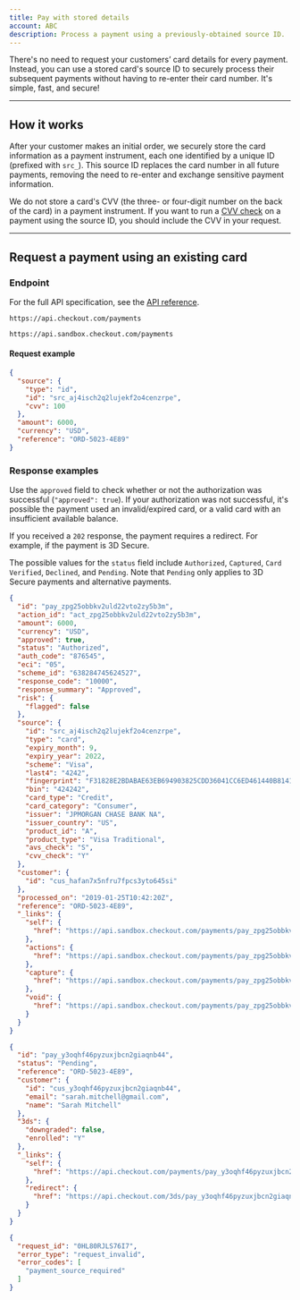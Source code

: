```yaml
---
title: Pay with stored details
account: ABC
description: Process a payment using a previously-obtained source ID.
---
```


There's no need to request your customers’ card details for every payment. Instead, you can use a stored card's source ID to securely process their subsequent payments without having to re-enter their card number. It's simple, fast, and secure!

---

## How it works

After your customer makes an initial order, we securely store the card information as a payment instrument, each one identified by a unique ID (prefixed with `src_`). This source ID replaces the card number in all future payments, removing the need to re-enter and exchange sensitive payment information.

<TipBox variant="info">

We do not store a card's CVV (the three- or four-digit number on the back of the card) in a payment instrument. If you want to run a [CVV check](/risk-management/cvv-check) on a payment using the source ID, you should include the CVV in your request.

</TipBox>

---

## Request a payment using an existing card

### Endpoint

For the full API specification, see the [API reference](https://api-reference.checkout.com/#tag/Payments/paths/~1payments/post).

<tabs>
<tab title="Live">
<LineCodeWrapper type="post">

`https://api.checkout.com/payments`

</LineCodeWrapper>
</tab>
<tab title="Sandbox">
<LineCodeWrapper type="post">

`https://api.sandbox.checkout.com/payments`

</LineCodeWrapper>
</tab>
</tabs>

#### Request example

```json
{
  "source": {
    "type": "id",
    "id": "src_aj4isch2q2lujekf2o4cenzrpe",
    "cvv": 100
  },
  "amount": 6000,
  "currency": "USD",
  "reference": "ORD-5023-4E89"
}
```

### Response examples

Use the `approved` field to check whether or not the authorization was successful (`"approved": true`). If your authorization was not successful, it's possible the payment used an invalid/expired card, or a valid card with an insufficient available balance.

If you received a `202` response, the payment requires a redirect. For example, if the payment is 3D Secure.

The possible values for the `status` field include `Authorized`, `Captured`, `Card Verified`, `Declined`, and `Pending`. Note that `Pending` only applies to 3D Secure payments and alternative payments.

<tabs>
<tab title="201 Success">

```json withBorder=false
{
  "id": "pay_zpg25obbkv2uld22vto2zy5b3m",
  "action_id": "act_zpg25obbkv2uld22vto2zy5b3m",
  "amount": 6000,
  "currency": "USD",
  "approved": true,
  "status": "Authorized",
  "auth_code": "876545",
  "eci": "05",
  "scheme_id": "638284745624527",
  "response_code": "10000",
  "response_summary": "Approved",
  "risk": {
    "flagged": false
  },
  "source": {
    "id": "src_aj4isch2q2lujekf2o4cenzrpe",
    "type": "card",
    "expiry_month": 9,
    "expiry_year": 2022,
    "scheme": "Visa",
    "last4": "4242",
    "fingerprint": "F31828E2BDABAE63EB694903825CDD36041CC6ED461440B81415895855502832",
    "bin": "424242",
    "card_type": "Credit",
    "card_category": "Consumer",
    "issuer": "JPMORGAN CHASE BANK NA",
    "issuer_country": "US",
    "product_id": "A",
    "product_type": "Visa Traditional",
    "avs_check": "S",
    "cvv_check": "Y"
  },
  "customer": {
    "id": "cus_hafan7x5nfru7fpcs3yto645si"
  },
  "processed_on": "2019-01-25T10:42:20Z",
  "reference": "ORD-5023-4E89",
  "_links": {
    "self": {
      "href": "https://api.sandbox.checkout.com/payments/pay_zpg25obbkv2uld22vto2zy5b3m"
    },
    "actions": {
      "href": "https://api.sandbox.checkout.com/payments/pay_zpg25obbkv2uld22vto2zy5b3m/actions"
    },
    "capture": {
      "href": "https://api.sandbox.checkout.com/payments/pay_zpg25obbkv2uld22vto2zy5b3m/captures"
    },
    "void": {
      "href": "https://api.sandbox.checkout.com/payments/pay_zpg25obbkv2uld22vto2zy5b3m/voids"
    }
  }
}
```

</tab>
<tab title="202 Payment asynchronous / further action required">

```json withBorder=false
{
  "id": "pay_y3oqhf46pyzuxjbcn2giaqnb44",
  "status": "Pending",
  "reference": "ORD-5023-4E89",
  "customer": {
    "id": "cus_y3oqhf46pyzuxjbcn2giaqnb44",
    "email": "sarah.mitchell@gmail.com",
    "name": "Sarah Mitchell"
  },
  "3ds": {
    "downgraded": false,
    "enrolled": "Y"
  },
  "_links": {
    "self": {
      "href": "https://api.checkout.com/payments/pay_y3oqhf46pyzuxjbcn2giaqnb44"
    },
    "redirect": {
      "href": "https://api.checkout.com/3ds/pay_y3oqhf46pyzuxjbcn2giaqnb44"
    }
  }
}
```

</tab>
<tab title="422 Invalid data was sent">

```json withBorder=false
{
  "request_id": "0HL80RJLS76I7",
  "error_type": "request_invalid",
  "error_codes": [
    "payment_source_required"
  ]
}
```

</tab>
</tabs>